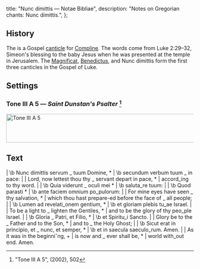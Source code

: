   title: "Nunc dimittis — Notae Bibliae",
  description: "Notes on Gregorian chants: Nunc dimittis.",
};

<Initial text="Nunc dimittis" />

## History

The <Definition lang="latin" anchor="nunc-dimittis" text="Nunc dimittis" /> is a Gospel [canticle](/glossary/liturgical-terms#canticle) for [Compline](/glossary/liturgical-terms#compline). The words come from Luke 2:29–32, Simeon's blessing to the baby Jesus when he was presented at the temple in Jerusalem. The [Magnificat](/liturgy/music/chants/magnificat), [Benedictus](/liturgy/music/chants/benedictus), and Nunc dimittis form the first three canticles in the Gospel of Luke.

## Settings

### Tone III A 5  — *Saint Dunstan's Psalter* [^1]

<Image
  src="/chants/magnificat-tone-iii-a-5.svg"
  alt="Tone III A 5"
  width="600"
  height="77"
/>

## Text

<Poetry>
|  \b Nunc dimittis servum _ tuum Domine, *
|  \b secundum verbum tuum _ in pace:
|
|  Lord, now lettest thou thy _ servant depart in pace, *
|  accord_ing to thy word.
|
|  \b Quia viderunt _ oculi mei *
|  \b saluta_re tuum:
|
|  \b Quod parasti *
|  \b ante faciem omnium po_pulorum:
|
|  For mine eyes have seen _ thy salvation, *
|  which thou hast prepare-ed before the face of _ all people;
|
|  \b Lumen ad revelati_onem gentium, *
|  \b et gloriam plebis tu_ae Israel.
|
|  To be a light to _ lighten the Gentiles, *
|  and to be the glory of thy peo_ple Israel.
|
|  \b Gloria _ Patri, et Filio, *
|  \b et Spiritu_i Sancto.
|
|  Glory be to the _ Father and to the Son, *
|  and to _ the Holy Ghost;
|
|  \b Sicut erat in principio, et _ nunc, et semper, *
|  \b et in saecula saeculo_rum. Amen.
|
|  As it was in the beginniˇng, +
|  is now and _ ever shall be, *
|  world with_out end. Amen.
</Poetry>

[^1]: "Tone III A 5", *<Definition lang="english" anchor="saint-dunstans-psalter" text="Saint Dunstan's Plainsong Psalter" />* (2002), 502
